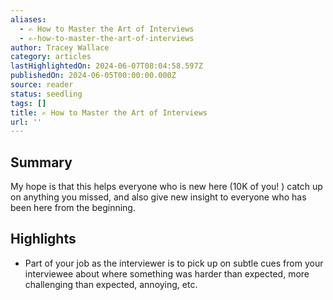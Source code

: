 ```yaml
---
aliases:
  - ✍️ How to Master the Art of Interviews
  - ✍️-how-to-master-the-art-of-interviews
author: Tracey Wallace
category: articles
lastHighlightedOn: 2024-06-07T08:04:58.597Z
publishedOn: 2024-06-05T00:00:00.000Z
source: reader
status: seedling
tags: []
title: ✍️ How to Master the Art of Interviews
url: ''
---
```

## Summary

My hope is that this helps everyone who is new here (10K of you! ) catch up on anything you missed, and also give new insight to everyone who has been here from the beginning.

## Highlights

- Part of your job as the interviewer is to pick up on subtle cues from your interviewee about where something was harder than expected, more challenging than expected, annoying, etc.
